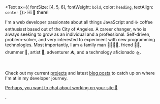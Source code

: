 

<Text sx={{ fontSize: [4, 5, 6], fontWeight: `bold`, color: `heading`, textAlign: `center` }}>
  Hi 👋 there!
</Text>

I'm a web developer passionate about all things JavaScript and ☕ coffee enthusiast based out
of the City of Angeles. A career changer, who is always seeking to grow as an individual and a professional.
Self-driven, problem-solver, and very interested to experiment with new programming technologies.
Most importantly, I am a family man 👨‍👩‍👧‍👦, friend 🧔🏽, drummer 🥁, artist 🎨, adventurer ⛺, and a 
technology aficionado 🛸. 

<br />

Check out my current [projects](#projects) and latest [blog posts](/blog) to catch up on 
where I'm at in my developer journey. <p className="underline text-center">[Perhaps, you want to chat about working on your site 📧](#contact)</p>.

